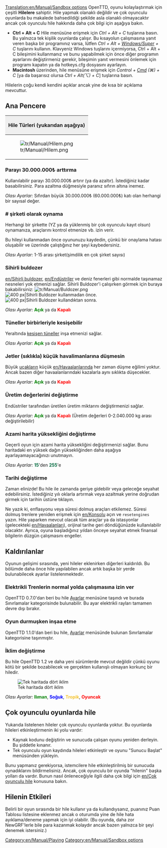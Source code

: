[[Translation:en/Manual/Sandbox options]]
{{tr/Manual/İçindekiler}}{{tr/Uyarı| Hileleri kullanarak rakip arkadaşlarınıza ihanet edersiniz. Unutmayın ki böyle bir utanç sonsuza dek anımsanacak (Bu, hilelerin kullanımının oyununuza kaydedileceği anlamına gelir).}}
OpenTTD, oyunu kolaylaştırmak için çeşitli '''Hilelere''' sahiptir. Hile yapmak olanaklı değildir ve çok oyunculu oyunlarda bu makalede bahsedildiği şekilde asla olanaklı olmayacaktır ancak çok oyunculu hile hakkında daha çok bilgi için aşağıya bakın.

*'''Ctrl + Alt + C''' Hile menüsüne erişmek için ''Ctrl + Alt + C'' tuşlarına basın. Bu yalnızca tek kişilik oyunlarda çalışır. Bu kısayolun çalışmasına yanıt veren başka bir programınız varsa, lütfen ''Ctrl + Alt + <span class="plainlinks">[http://en.wikipedia.org/wiki/Windows_key Windows/Super]</span> + C'' tuşlarını kullanın. Klavyeniz Windows tuşlarını içermiyorsa, Ctrl + Alt + C bileşimini kullanmanız ve bunu yapabilmek için önce diğer programın ayarlarını değiştirmeniz gerekir, bileşimin yanıt vermesini önlemek için programı kapatın ya da hotkeys.cfg dosyasını ayarlayın.
*'''Macintosh''' üzerinden, hile menüsüne erişmek için ''Control + <span class="plainlinks">[http://en.wikipedia.org/wiki/Command_key Cmd]</span> (&#x2318;) + C'' [ya da başarısız olursa ''Ctrl + Alt(⌥) + C''] tuşlarına basın. 

Hilelerin çoğu kendi kendini açıklar ancak yine de kısa bir açıklama mevcuttur.

==Ana Pencere==
{|border="2" cellspacing="4" cellpadding="3" rules="all" style="margin:1em 1em 1em 0; border:solid 1px #AAAAAA;"
!colspan="4" style="background:#efefef;"| Hile Türleri (yukarıdan aşağıya)
|-
| rowspan="10"|[[File:tr/Manual/Hilem.png|frame|center]]
| style="background:#efefef;"|'''Type'''
|-
| [[en/Manual/Sandbox options#increase-money-by-ps10000000|1. Para arttırma]]
|-
| [[en/Manual/Sandbox options#playing-as-company|2. Şirket olarak oynama]]
|-
| [[en/Manual/Sandbox options#magic-bulldozer|3. Sihirli buldozer]]
|-
| [[en/Manual/Sandbox options#tunnels-may-cross-each-other|4. Tünellerin kesişmesi]]
|-
| [[en/Manual/Sandbox options#jetplanes-will-not-crash-frequently-on-small-airports|5. Uçak çarpışması yok]]
|-
| [[en/Manual/Sandbox options#enable-modifying-production-values|6. Üretim değerlerini düzenleme]]
|-
| [[en/Manual/Sandbox options#enable-modifying-production-values|7. Azami harita yüksekliğini değiştirme]]
|-
| [[en/Manual/Sandbox options#change-date|8. Tarihi değiştirme]]
|}

===Parayı 30.000.000₺ arttırma===
Kullanılabilir parayı 30.000.000₺ artırır (ya da azaltır). İstediğiniz kadar basabilirsiniz. Para azaltma düğmesiyle paranız sıfırın altına inemez.

''Olası Ayarlar:'' Sıfırdan büyük 30.000.000₺ (60.000.000₺) katı olan herhangi bir sayısal değer.

===# şirketi olarak oynama===
Herhangi bir şirkette (YZ ya da yüklenmiş bir çok oyunculu kayıt olsun) oynamanıza, araçlarını kontrol etmenize vb. izin verir.

Bu hileyi kullanmadan önce oyununuzu kaydedin, çünkü bir onaylama hatası oluşabilir ve üzerinde çalıştığınız her şeyi kaybedersiniz.

''Olası Ayarlar:'' 1-15 arası şirket(şimdilik en çok şirket sayısı)

===Sihirli buldozer===
[[en/Sihirli buldozer]], [[en/Endüstriler]] ve deniz fenerleri gibi normalde taşınamaz nesneleri yok etmenizi sağlar.
Sihirli Buldozer'i çalışırken görmek için buraya bakabilirsiniz: [[File:tr/Manual/Buldozer.png]]
[[File:tr/Manual/Şö.png|thumb|left|400 px|Sihirli Buldozer kullanmadan önce.]]
[[File:tr/Manual/Şs.png|thumb|center|400 px|Sihirli Buldozer kullandıktan sonra.]]
{{en/-}}

''Olası Ayarlar:'' <span style="color:green">'''Açık'''</span> ya da <span style="color:red">'''Kapalı'''</span>

===Tüneller birbirleriyle kesişebilir===
Yeraltında [[en/Archive/Manual/Crossing tunnels|kesişen tüneller]] inşa etmenizi sağlar.

''Olası Ayarlar:'' <span style="color:green">'''Açık'''</span> ya da <span style="color:red">'''Kapalı'''</span>

===Jetler (sıklıkla) küçük havalimanlarına düşmesin===
Büyük [[tr/Manual/Uçak|uçakların]] küçük [[en/Havaalanlarında]] her zaman düşme eğilimi yoktur. Ancak bazen diğer havaalanlarındaki kazalarla aynı sıklıkta düşecekler.

''Olası Ayarlar:'' <span style="color:green">'''Açık'''</span> ya da <span style="color:red">'''Kapalı'''</span>

===Üretim değerlerini değiştirme===
Endüstriler tarafından üretilen üretim miktarını değiştirmenizi sağlar.

''Olası Ayarlar:'' <span style="color:green">'''Açık'''</span> ya da <span style="color:red">'''Kapalı'''</span> (Üretim değerleri 0-2.040.000 kg arası değiştirilebilir)

===Azami harita yüksekliğini değiştirme===
Geçerli oyun için azami harita yüksekliğini değiştirmenizi sağlar. Bunu haritadaki en yüksek dağın yüksekliğinden daha aşağıya ayarlayamayacağınızı unutmayın.

''Olası Ayarlar:'' <span style="color:#00693E">'''15'''</span>'den <span style="color:#00693E">'''255'''</span>'e

===Tarihi değiştirme===
Zaman elinizde! Bu hile ile zamanda geriye gidebilir veya geleceğe seyahat edebilirsiniz. İstediğiniz yılı oklarla artırmak veya azaltmak yerine doğrudan girmek için tarihin üstüne tıklayın.

Ne yazık ki, enflasyonu veya süresi dolmuş araçları etkilemez. Süresi dolmuş trenlere yeniden erişmek için [[en/Konsolu]] açın ve <code>resetengines</code> yazın. Hile yaparken mevcut olacak tüm araçlar ya da istasyonlar (gelecekteki [[en/Havaalanları]]), orijinal tarihe geri döndüğünüzde kullanılabilir olacaktır. Ayrıca, oyuna başladığınız yıldan önceye seyahat etmek finansal bilgilerin düzgün çalışmasını engeller.

==Kaldırılanlar==
Oyunun gelişimi sırasında, yeni hileler eklenirken diğerleri kaldırıldı. Bu bölümde daha önce hile yapılabilen ancak artık başka bir yerde bulunabilecek ayarlar listelenmektedir.

===Elektrikli Trenlerin normal yolda çalışmasına izin ver===
OpenTTD 0.7.0'dan beri bu hile [[tr/Archive/Manual/Settings/Ayarlar|Ayarlar]] menüsüne taşındı ve burada Sınırlamalar kategorisinde bulunabilir. Bu ayar elektrikli rayları tamamen devre dışı bırakır.

===Oyun durmuşken inşaa etme===
OpenTTD 1.1.0'dan beri bu hile, [[tr/Archive/Manual/Settings/Ayarlar|Ayarlar]] menüsünde bulunan Sınırlamalar kategorisine taşınmıştır.

===İklim değiştirme===
Bu hile OpenTTD 1.2 ve daha yeni sürümlerde mevcut değildir çünkü oyunu kötü bir şekilde bozabilecek ve gerçekten kullanışlı olmayan korkunç bir hiledir.

[[File:en/Manual/Switch climate.png|center|frame|Tek haritada dört iklim]]

''Olası Ayarlar:'' <span style="color:green">'''Ilıman'''</span>, <span style="color:blue">'''Soğuk'''</span>, <span style="color:#f4c430">'''Tropik'''</span>, <span style="color:red">'''Oyuncak'''</span>

==Çok oyunculu oyunlarda hile==
Yukarıda listelenen hileler çok oyunculu oyunlarda yoktur. Bu oyunlarda hileleri etkinleştirmenin iki yolu vardır:
* Kaynak kodunu değiştirin ve sunucuda çalışan oyunu yeniden derleyin. Bu şiddetle kınanır.
* Tek oyunculu oyun kaydında hileleri etkinleştir ve oyunu "Sunucu Başlat" menüsünden yükleyin.
Bunu yapmanız gerekiyorsa, istemcilere hile etkinleştirilmiş bir sunucuda oynadıklarını bildirmelisiniz. Ancak, çok oyunculu bir oyunda "hilenin" başka yolları da vardır. Bunun nasıl önleneceğiyle ilgili daha çok bilgi için [[en/Çok oyunculu hile]] konusuna bakın.

==Hilenin Etkileri==
Belirli bir oyun sırasında bir hile kullanır ya da kullandıysanız, puanınız Puan Tablosu listesine eklenmez ancak o oturumda yine de hile hata ayıklama/deneme yapmak için iyi olabilir. (Bu oyunda, daha zor NewGRF'lerle bile para kazanmak kolaydır ancak bazen yalnızca bir şeyi denemek istersiniz.)

[[Category:en/Manual/Playing]]
[[Category:en/Manual/Sandbox options]]